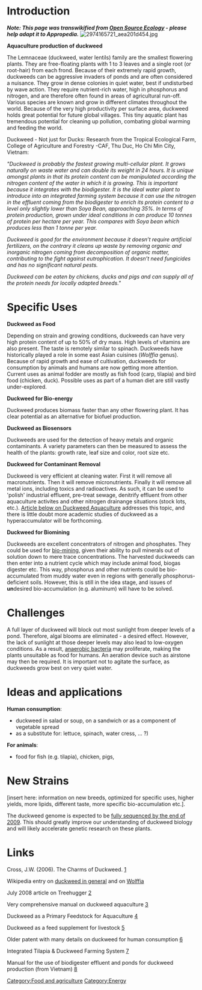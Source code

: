 = Introduction =
'''''Note: This page was transwikified from [http://openfarmtech.org Open Source Ecology] - please help adapt it to Appropedia. 
'''''
[[Image:2974165721_aea201d454.jpg]]

'''Aquaculture production of duckweed''' 

The Lemnaceae (duckweed, water lentils) family are the smallest flowering plants. They are free-floating plants with 1 to 3 leaves and a single root (or root-hair) from each frond. Because of their extremely rapid growth, duckweeds can be aggressive invaders of ponds and are often considered a nuisance. They grow in dense colonies in quiet water, best if undisturbed by wave action. They require nutrient-rich water, high in phosphorus and nitrogen, and are therefore often found in areas of agricultural run-off. Various species are known and grow in different climates throughout the world. Because of the very high productivity per surface area, duckweed holds great potential for future global villages. This tiny aquatic plant has tremendous potential for cleaning up pollution, combating global warming and feeding the world.

Duckweed - Not just for Ducks: Research from the Tropical Ecological Farm, College of Agriculture and Forestry -CAF, Thu Duc, Ho Chi Min City, Vietnam: 

''"Duckweed is probably the fastest growing multi-cellular plant. It grows naturally on waste water and can double its weight in 24 hours. It is unique amongst plants in that its protein content can be manipulated according the nitrogen content of the water in which it is growing. This is important because it integrates with the biodigester.'' 
''It is the ideal water plant to introduce into an integrated farming system because it can use the nitrogen in the effluent coming from the biodigester to enrich its protein content to a level only slightly lower than Soya Bean, approaching 35%. In terms of protein production, grown under ideal conditions in can produce 10 tonnes of protein per hectare per year. This compares with Soya bean which produces less than 1 tonne per year.''

''Duckweed is good for the environment because it doesn’t require artificial fertilizers, on the contrary it cleans up waste by removing organic and inorganic nitrogen coming from decomposition of organic matter, contributing to the fight against eutrophication. It doesn’t need fungicides and has no significant natural pests.''

''Duckweed can be eaten by chickens, ducks and pigs and can supply all of the protein needs for locally adapted breeds."''

= Specific Uses =
'''Duckweed as Food''' 

Depending on strain and growing conditions, duckweeds can have very high protein content of up to 50% of dry mass. High levels of vitamins are also present. The taste is remotely similar to spinach. Duckweeds have historically played a role in some east Asian cuisines (''Wolffia'' genus). Because of rapid growth and ease of cultivation, duckweeds for consumption by animals and humans are now getting more attention. Current uses as animal fodder are mostly as fish food (carp, tilapia) and bird food (chicken, duck). Possible uses as part of a human diet are still vastly under-explored. 


'''Duckweed for Bio-energy''' 

Duckweed produces biomass faster than any other flowering plant. It has clear potential as an alternative for biofuel production. 


'''Duckweed as Biosensors''' 

Duckweeds are used for the detection of heavy metals and organic contaminants. A variety parameters can then be measured to assess the health of the plants: growth rate, leaf size and color, root size etc. 


'''Duckweed for Contaminant Removal'''

Duckweed is very efficient at cleaning water. First it will remove all macronutrients. Then it will remove micronutrients. Finally it will remove all metal ions, including toxics and radioactives. As such, it can be used to 'polish' industrial effluent, pre-treat sewage, denitrify effluent from other aquaculture activites and other nitrogen drainange situations (stock lots, etc.). [http://www.p2pays.org/ref/09/08875.htm Article below on Duckweed Aquaculture] addresses this topic, and there is little doubt more academic studies of duckweed as a hyperaccumulator will be forthcoming. 


'''Duckweed for Biomining'''

Duckweeds are excellent concentrators of nitrogen and phosphates. They could be used for [http://en.wikipedia.org/wiki/Biomining bio-mining], given their ability to pull minerals out of solution down to mere trace concentrations. The harvested duckweeds can then enter into a nutrient cycle which may include animal food, biogas digester etc. This way, phosphorus and other nutrients could be bio-accumulated from muddy water even in regions with generally phosphorus-deficient soils. However, this is still in the idea stage, and issues of '''un'''desired bio-accumulation (e.g. aluminum) will have to be solved.

= Challenges =
A full layer of duckweed will block out most sunlight from deeper levels of a pond. Therefore, algal blooms are eliminated - a desired effect. However, the lack of sunlight at those deeper levels may also lead to low-oxygen conditions. As a result, [[anaerobic bacteria]] may proliferate, making the plants unsuitable as food for humans. An aeration device such as airstone may then be required. It is important not to agitate the surface, as duckweeds grow best on very quiet water.

= Ideas and applications =
'''Human consumption''': 
*duckweed in salad or soup, on a sandwich or as a component of vegetable spread
*as a substitute for: lettuce, spinach, water cress, ... ?)

'''For animals''': 
*food for fish (e.g. tilapia), chicken, pigs,

= New Strains =
[insert here: information on new breeds, optimized for specific uses, higher yields, more lipids, different taste, more specific bio-accumulation etc.]. 

The duckweed genome is expected to be [http://news.rutgers.edu/medrel/news-releases/2008/07/duckweed-genome-sequ-20080707 fully sequenced by the end of 2009]. This should greatly improve our understanding of duckweed biology and will likely accelerate genetic research on these plants.

= Links =
Cross, J.W. (2006). The Charms of Duckweed. [http://www.mobot.org/jwcross/duckweed/duckweed.htm]

Wikipedia entry on [http://en.wikipedia.org/wiki/Duckweed duckweed in general] and on [http://en.wikipedia.org/wiki/Wolffia Wolffia]

July 2008 article on Treehugger [http://www.treehugger.com/files/2008/07/duckweed-genome.php]

Very comprehensive manual on duckweed aquaculture [http://www.p2pays.org/ref/09/08875.htm]

Duckweed as a Primary Feedstock for Aquaculture [http://www.mobot.org/jwcross/duckweed/Fish.htm]

Duckweed as a feed supplement for livestock [http://www.mobot.org/jwcross/duckweed/feed-supplement.htm]

Older patent with many details on duckweed for human consumption [http://www.google.com/patents?id=Zo8mAAAAEBAJ&dq=5269819]

Integrated Tilapia & Duckweed Farming System [http://www.fishfarming.com/recirc.html]

Manual for the use of biodigester effluent and ponds for duckweed production (from Vietnam) [http://www.fao.org/WAICENT/FAOINFO/AGRICULT/AGA/AGAP/FRG/Recycle/dweed/mandw.htm]

[[Category:Food and agriculture]]
[[Category:Energy]]
